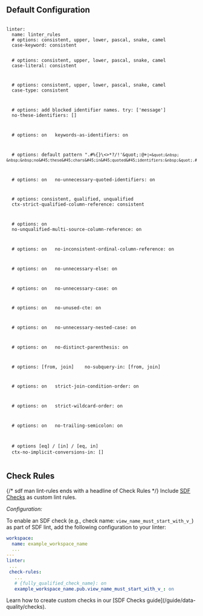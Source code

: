 ## Default Configuration
<div className="bg-[#0F1117] dark:bg-codeblock rounded-xl dark:ring-1 dark:ring-gray-800/50 relative">
<pre style={{ fontFamily: 'monospace', backgroundColor: 'transparent' }} className='language-shell'>
<code className='language-shell'>
linter:&nbsp;
&nbsp;&nbsp;name:&nbsp;linter_rules
&nbsp;&nbsp;#&nbsp;options:&nbsp;consistent,&nbsp;upper,&nbsp;lower,&nbsp;pascal,&nbsp;snake,&nbsp;camel
&nbsp;&nbsp;case&#45;keyword:&nbsp;consistent&nbsp;&nbsp;

&nbsp;&nbsp;#&nbsp;options:&nbsp;consistent,&nbsp;upper,&nbsp;lower,&nbsp;pascal,&nbsp;snake,&nbsp;camel
&nbsp;&nbsp;case&#45;literal:&nbsp;consistent&nbsp;&nbsp;&nbsp;

&nbsp;&nbsp;#&nbsp;options:&nbsp;consistent,&nbsp;upper,&nbsp;lower,&nbsp;pascal,&nbsp;snake,&nbsp;camel
&nbsp;&nbsp;case&#45;type:&nbsp;consistent&nbsp;&nbsp;&nbsp;&nbsp;&nbsp;

&nbsp;&nbsp;#&nbsp;options:&nbsp;add&nbsp;blocked&nbsp;identifier&nbsp;names.&nbsp;try:&nbsp;[&#39;message&#39;]
&nbsp;&nbsp;no&#45;these&#45;identifiers:&nbsp;[]&nbsp;

&nbsp;&nbsp;#&nbsp;options:&nbsp;on
&nbsp;&nbsp;keywords&#45;as&#45;identifiers:&nbsp;on&nbsp;&nbsp;

&nbsp;&nbsp;#&nbsp;options:&nbsp;default&nbsp;pattern&nbsp;&quot;.#%&#123;&#125;\\&lt;&gt;*?/!&#39;\&quot;:@+`|=&quot;&nbsp;
&nbsp;&nbsp;no&#45;these&#45;chars&#45;in&#45;quoted&#45;identifiers:&nbsp;&quot;.#%&#123;&#125;\\&lt;&gt;*?/!&#39;\&quot;:@+`|=&quot;&nbsp;&nbsp;&nbsp;

&nbsp;&nbsp;#&nbsp;options:&nbsp;on
&nbsp;&nbsp;no&#45;unnecessary&#45;quoted&#45;identifiers:&nbsp;on&nbsp;&nbsp;&nbsp;

&nbsp;&nbsp;#&nbsp;options:&nbsp;consistent,&nbsp;qualified,&nbsp;unqualified
&nbsp;&nbsp;ctx&#45;strict&#45;qualified&#45;column&#45;reference:&nbsp;consistent&nbsp;&nbsp;&nbsp;&nbsp;

&nbsp;&nbsp;#&nbsp;options:&nbsp;on
&nbsp;&nbsp;no&#45;unqualified&#45;multi&#45;source&#45;column&#45;reference:&nbsp;on&nbsp;&nbsp;&nbsp;

&nbsp;&nbsp;#&nbsp;options:&nbsp;on
&nbsp;&nbsp;no&#45;inconsistent&#45;ordinal&#45;column&#45;reference:&nbsp;on&nbsp;&nbsp;&nbsp;

&nbsp;&nbsp;#&nbsp;options:&nbsp;on
&nbsp;&nbsp;no&#45;unnecessary&#45;else:&nbsp;on&nbsp;&nbsp;

&nbsp;&nbsp;#&nbsp;options:&nbsp;on
&nbsp;&nbsp;no&#45;unnecessary&#45;case:&nbsp;on&nbsp;&nbsp;

&nbsp;&nbsp;#&nbsp;options:&nbsp;on
&nbsp;&nbsp;no&#45;unused&#45;cte:&nbsp;on&nbsp;&nbsp;&nbsp;

&nbsp;&nbsp;#&nbsp;options:&nbsp;on
&nbsp;&nbsp;no&#45;unnecessary&#45;nested&#45;case:&nbsp;on&nbsp;&nbsp;

&nbsp;&nbsp;#&nbsp;options:&nbsp;on
&nbsp;&nbsp;no&#45;distinct&#45;parenthesis:&nbsp;on&nbsp;&nbsp;

&nbsp;&nbsp;#&nbsp;options:&nbsp;[from,&nbsp;join]&nbsp;
&nbsp;&nbsp;no&#45;subquery&#45;in:&nbsp;[from,&nbsp;join]

&nbsp;&nbsp;#&nbsp;options:&nbsp;on
&nbsp;&nbsp;strict&#45;join&#45;condition&#45;order:&nbsp;on&nbsp;&nbsp;

&nbsp;&nbsp;#&nbsp;options:&nbsp;on
&nbsp;&nbsp;strict&#45;wildcard&#45;order:&nbsp;on&nbsp;&nbsp;

&nbsp;&nbsp;#&nbsp;options:&nbsp;on
&nbsp;&nbsp;no&#45;trailing&#45;semicolon:&nbsp;on&nbsp;&nbsp;&nbsp;

&nbsp;&nbsp;#&nbsp;options&nbsp;[eq]&nbsp;/&nbsp;[in]&nbsp;/&nbsp;[eq,&nbsp;in]
&nbsp;&nbsp;ctx&#45;no&#45;implicit&#45;conversions&#45;in:&nbsp;[]&nbsp;
</code>
</pre>
</div>

## Check Rules 


{/* sdf man lint-rules ends with a headline of Check Rules */}
Include [SDF Checks](/guide/data-quality/checks) as custom lint rules.

*Configuration:*

To enable an SDF check (e.g., check name: `view_name_must_start_with_v_`) as 
part of SDF lint, add the following configuration to your linter:
```yml workspace.sdf.yml
workspace: 
  name: example_workspace_name
  ... 
--- 
linter: 
 ... 
 check-rules: 
   ... 
   # {fully_qualified_check_name}: on
   example_workspace_name.pub.view_name_must_start_with_v_: on
```

<Tip>
Learn how to create custom checks in our [SDF Checks guide](/guide/data-quality/checks).
</Tip>
